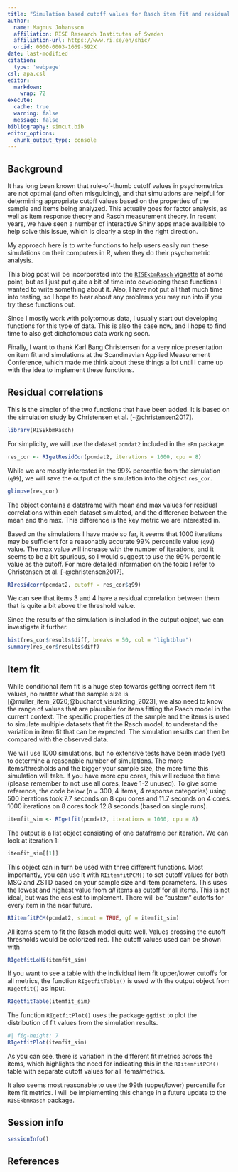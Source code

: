 ---
title: "Simulation based cutoff values for Rasch item fit and residual correlations"
author: 
  name: Magnus Johansson
  affiliation: RISE Research Institutes of Sweden
  affiliation-url: https://www.ri.se/en/shic/
  orcid: 0000-0003-1669-592X
date: last-modified
citation:
  type: 'webpage'
csl: apa.csl
editor: 
  markdown: 
    wrap: 72
execute: 
  cache: true
  warning: false
  message: false
bibliography: simcut.bib
editor_options: 
  chunk_output_type: console
---

## Background

It has long been known that rule-of-thumb cutoff values in psychometrics are not optimal (and often misguiding), and that simulations are helpful for determining appropriate cutoff values based on the properties of the sample and items being analyzed. This actually goes for factor analysis, as well as item response theory and Rasch measurement theory. In recent years, we have seen a number of interactive Shiny apps made available to help solve this issue, which is clearly a step in the right direction.

My approach here is to write functions to help users easily run these simulations on their computers in R, when they do their psychometric analysis.

This blog post will be incorporated into the [`RISEkbmRasch` vignette](https://pgmj.github.io/raschrvignette/RaschRvign.html) at some point, but as I just put quite a bit of time into developing these functions I wanted to write something about it. Also, I have not put all that much time into testing, so I hope to hear about any problems you may run into if you try these functions out.

Since I mostly work with polytomous data, I usually start out developing functions for this type of data. This is also the case now, and I hope to find time to also get dichotomous data working soon.

Finally, I want to thank Karl Bang Christensen for a very nice presentation on item fit and simulations at the Scandinavian Applied Measurement Conference, which made me think about these things a lot until I came up with the idea to implement these functions.

## Residual correlations

This is the simpler of the two functions that have been added. It is based on the simulation study by Christensen et al. [-@christensen2017].

```{r}
library(RISEkbmRasch)
```

For simplicity, we will use the dataset `pcmdat2` included in the `eRm` package.

```{r}
res_cor <- RIgetResidCor(pcmdat2, iterations = 1000, cpu = 8)
```

While we are mostly interested in the 99% percentile from the simulation (`q99`), we will save the output of the simulation into the object `res_cor`.

```{r}
glimpse(res_cor)
```

The object contains a dataframe with mean and max values for residual correlations within each dataset simulated, and the difference between the mean and the max. This difference is the key metric we are interested in.

Based on the simulations I have made so far, it seems that 1000 iterations may be sufficient for a reasonably accurate 99% percentile value (`q99`) value. The max value will increase with the number of iterations, and it seems to be a bit spurious, so I would suggest to use the 99% percentile value as the cutoff. For more detailed information on the topic I refer to Christensen et al. [-@christensen2017].

```{r}
RIresidcorr(pcmdat2, cutoff = res_cor$q99)
```

We can see that items 3 and 4 have a residual correlation between them that is quite a bit above the threshold value.

Since the results of the simulation is included in the output object, we can investigate it further.

```{r}
hist(res_cor$results$diff, breaks = 50, col = "lightblue")
summary(res_cor$results$diff)
```

## Item fit

While conditional item fit is a huge step towards getting correct item fit values, no matter what the sample size is [@muller_item_2020;@buchardt_visualizing_2023], we also need to know the range of values that are plausible for items fitting the Rasch model in the current context. The specific properties of the sample and the items is used to simulate multiple datasets that fit the Rasch model, to understand the variation in item fit that can be expected. The simulation results can then be compared with the observed data.

::: {.callout-note}
We will use 1000 simulations, but no extensive tests have been made (yet) to determine a reasonable number of simulations. The more items/thresholds and the bigger your sample size, the more time this simulation will take. If you have more cpu cores, this will reduce the time (please remember to not use all cores, leave 1-2 unused). To give some reference, the code below (n = 300, 4 items, 4 response categories) using 500 iterations took 7.7 seconds on 8 cpu cores and 11.7 seconds on 4 cores. 1000 iterations on 8 cores took 12.8 seconds (based on single runs).
:::

```{r}
itemfit_sim <- RIgetfit(pcmdat2, iterations = 1000, cpu = 8)
```

The output is a list object consisting of one dataframe per iteration. We can look at iteration 1:
```{r}
itemfit_sim[[1]]
```

This object can in turn be used with three different
functions. Most importantly, you can use it with `RIitemfitPCM()` to set
cutoff values for both MSQ and ZSTD based on your sample size and item
parameters. This uses the lowest and highest value from *all* items as cutoff
for all items. This is not ideal, but was the easiest to implement. There will be "custom" cutoffs for every item in the near future.

```{r}
RIitemfitPCM(pcmdat2, simcut = TRUE, gf = itemfit_sim)
```

All items seem to fit the Rasch model quite well. Values crossing the cutoff thresholds would be colorized red. The cutoff values used can be shown with

```{r}
RIgetfitLoHi(itemfit_sim)
```

If you want to see a table with the individual item fit upper/lower cutoffs for all metrics,
the function `RIgetfitTable()` is used with the output object from `RIgetfit()` as input.

```{r}
RIgetfitTable(itemfit_sim)
```

The function `RIgetfitPlot()` uses the package `ggdist` to plot the
distribution of fit values from the simulation results.

```{r}
#| fig-height: 7
RIgetfitPlot(itemfit_sim)
```

As you can see, there is variation in the different fit metrics across the items, which highlights the need for indicating this in the `RIitemfitPCM()` table with separate cutoff values for all items/metrics.

It also seems most reasonable to use the 99th (upper/lower) percentile for item fit metrics. I will be implementing this change in a future update to the `RISEkbmRasch` package.

## Session info

```{r}
sessionInfo()
```

## References


